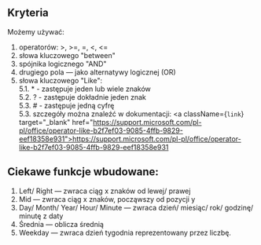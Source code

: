 ## Kryteria
Możemy używać:
1. operatorów: >, >=, =, <, <=
2. słowa kluczowego "between"
3. spójnika logicznego "AND"
4. drugiego pola — jako alternatywy logicznej (OR)
5. słowa kluczowego "Like": <br/>
    5.1. * - zastępuje jeden lub wiele znaków <br/>
    5.2. ? - zastępuje dokładnie jeden znak <br/>
    5.3. # - zastępuje jedną cyfrę <br/>
    5.3. szczegóły można znaleźć w dokumentacji: 
    <a className={`link`} target="_blank" href="https://support.microsoft.com/pl-pl/office/operator-like-b2f7ef03-9085-4ffb-9829-eef18358e931">https://support.microsoft.com/pl-pl/office/operator-like-b2f7ef03-9085-4ffb-9829-eef18358e931</a>

## Ciekawe funkcje wbudowane:
1. Left/ Right — zwraca ciąg x znaków od lewej/ prawej
2. Mid — zwraca ciąg x znaków, począwszy od pozycji y
3. Day/ Month/ Year/ Hour/ Minute — zwraca dzień/ miesiąc/ rok/ godzinę/ minutę z daty
4. Średnia — oblicza średnią
5. Weekday — zwraca dzień tygodnia reprezentowany przez liczbę.